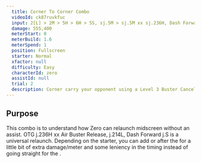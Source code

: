 ```yaml
---
  title: Corner To Corner Combo
  videoId: ck87ruvkfuc
  input: 2[L] > 2M > 5H > 6H > 5S, sj.5M > sj.5M xx sj.236H, Dash Forward > j.236H xx Air Buster Release, j.214[L], Dash Forward > 5M > 5S, sj.5M > sj.5M > sj.2H > sj.5S, 236MH
  damage: 555,400
  meterStart: 0
  meterBuild: 1.6
  meterSpend: 1
  position: Fullscreen
  starter: Normal
  xfactor: null
  difficulty: Easy
  characterId: zero
  assistId: null
  trial: 2
  description: Corner carry your opponent using a Level 3 Buster Cancel.
---
```


## Purpose

This combo is to understand how Zero can relaunch midscreen without an assist. <InputBlock>OTG <Text color="red">j.236H</Text> xx Air Buster Release, <Text color="blue">j.214L</Text>, Dash Forward <Text color="green">j.S</Text></InputBlock>
is a universal relaunch. Depending on the starter, you can add <InlineInput color="yellow" text="5M"/> or <InlineInput color="red" text="5H" /> after the <InlineInput color="blue" text="j.214L"/> for a little bit of extra damage/meter and
some leniency in the timing instead of going straight for the <InlineInput color="green" text="5S"/>.
